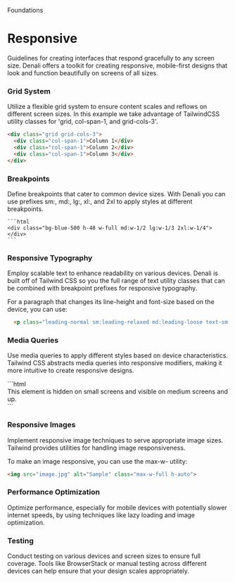 
<Meta title="Foundations/Responsive" />

<Subheading>Foundations</Subheading>
<Unstyled>

# Responsive
<Lead>Guidelines for creating interfaces that respond gracefully to any screen size.</Lead>
  Denali offers a toolkit for creating responsive, mobile-first designs that look and function beautifully on screens of all sizes.

  <h3>Grid System</h3>
  Utilize a flexible grid system to ensure content scales and reflows on different screen sizes. In this example we take advantage of TailwindCSS utility classes for 'grid, col-span-1, and grid-cols-3'.


  ```html
  <div class="grid grid-cols-3">
    <div class="col-span-1">Column 1</div>
    <div class="col-span-1">Column 2</div>
    <div class="col-span-1">Column 3</div>
  </div>
  ```


  <h3>Breakpoints</h3>
  Define breakpoints that cater to common device sizes. With Denali you can use prefixes sm:, md:, lg:, xl:, and 2xl to apply styles at different breakpoints.
    
    ```html
    <div class="bg-blue-500 h-48 w-full md:w-1/2 lg:w-1/3 2xl:w-1/4"></div>
    ```


  <h3>Responsive Typography</h3>
  <p>Employ scalable text to enhance readability on various devices. Denali is built off of Tailwind CSS so you the full range of text utility classes that can be combined with breakpoint prefixes for responsive typography.</p>
  <p>For a paragraph that changes its line-height and font-size based on the device, you can use:</p>

  ```html
    <p class="leading-normal sm:leading-relaxed md:leading-loose text-sm md:text-base lg:text-lg">This is a responsive paragraph.</p>
  ```

  <h3>Media Queries</h3>
  <p>Use media queries to apply different styles based on device characteristics. Tailwind CSS abstracts media queries into responsive modifiers, making it more intuitive to create responsive designs.</p>
  ```html
    <div class="hidden sm:block">This element is hidden on small screens and visible on medium screens and up.</div>
  ```


  <h3>Responsive Images</h3>
  <p>Implement responsive image techniques to serve appropriate image sizes. Tailwind provides utilities for handling image responsiveness.</p>
  <p>To make an image responsive, you can use the max-w- utility:</p>

  ```html
  <img src="image.jpg" alt="Sample" class="max-w-full h-auto">
  ```

  <h3>Performance Optimization</h3>
  Optimize performance, especially for mobile devices with potentially slower internet speeds, by using techniques like lazy loading and image optimization.


  <h3>Testing</h3>
  <p>Conduct testing on various devices and screen sizes to ensure full coverage. Tools like BrowserStack or manual testing across different devices can help ensure that your design scales appropriately.</p>

</Unstyled>